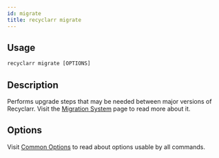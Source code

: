 ```yaml
---
id: migrate
title: recyclarr migrate
---
```


## Usage

```js
recyclarr migrate [OPTIONS]
```

## Description

Performs upgrade steps that may be needed between major versions of Recyclarr. Visit the [Migration
System](/behavior/migration-system.mdx) page to read more about it.

## Options

Visit [Common Options](common.mdx) to read about options usable by all commands.
